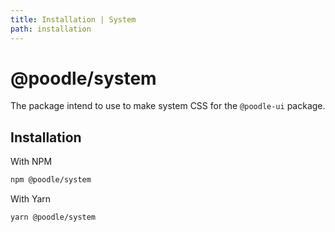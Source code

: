 ```yaml
---
title: Installation | System
path: installation
---
```


# @poodle/system

The package intend to use to make system CSS for the `@poodle-ui` package.

## Installation

With NPM

```bash
npm @poodle/system
```

With Yarn

```bash
yarn @poodle/system
```
